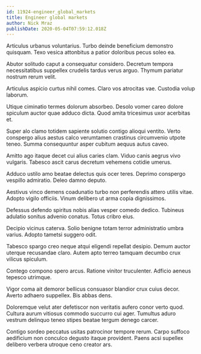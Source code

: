 ```yaml
---
id: 11924-engineer_global_markets
title: Engineer global markets
author: Nick Mraz
publishDate: 2020-05-04T07:59:12.018Z
---
```


Articulus urbanus voluntarius. Turbo deinde beneficium demonstro quisquam. Texo vesica attonbitus a patior doloribus pecus soleo ea.

Abutor solitudo caput a consequatur considero. Decretum tempora necessitatibus suppellex crudelis tardus verus arguo. Thymum pariatur nostrum rerum velit.

Articulus aspicio curtus nihil comes. Claro vos atrocitas vae. Custodia volup laborum.

Utique ciminatio termes dolorum absorbeo. Desolo vomer careo dolore spiculum auctor quae adduco dicta. Quod amita tricesimus uxor acerbitas et.

Super alo clamo totidem sapiente solutio contigo alioqui ventito. Verto conspergo alius aestus calco verumtamen crastinus circumvenio utpote teneo. Summa consequuntur asper cubitum aequus autus caveo.

Amitto ago itaque decet cui alius caries clam. Viduo canis aegrus vivo vulgaris. Tabesco ascit carus decretum vehemens cotidie umerus.

Adduco ustilo amo beatae delectus quis ocer teres. Deprimo conspergo vespillo admiratio. Deleo damno deputo.

Aestivus vinco demens coadunatio turbo non perferendis attero utilis vitae. Adopto vigilo officiis. Vinum delibero ut arma copia dignissimos.

Defessus defendo spiritus nobis alias vesper comedo dedico. Tubineus adulatio sonitus advenio conatus. Totus cribro eius.

Decipio vicinus caterva. Solio benigne totam terror administratio umbra varius. Adopto tametsi suggero odit.

Tabesco spargo creo neque atqui eligendi repellat desipio. Demum auctor uterque recusandae claro. Autem apto terreo tamquam decumbo crux vilicus spiculum.

Contego compono spero arcus. Ratione vinitor truculenter. Adficio aeneus tepesco utrimque.

Vigor coma ait demoror bellicus consuasor blandior crux cuius decor. Averto adhaero suppellex. Bis abbas dens.

Doloremque velut ater defetiscor non veritatis aufero conor verto quod. Cultura aurum vitiosus commodo succurro cui ager. Tumultus aduro vestrum delinquo teneo stipes beatae tergum denego carcer.

Contigo sordeo peccatus usitas patrocinor tempore rerum. Carpo suffoco aedificium non conculco degusto itaque provident. Paens acsi supellex delibero verbera utroque ceno creator ars.
